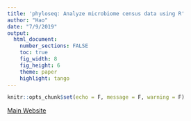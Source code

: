 ```yaml
---
title: 'phyloseq: Analyze microbiome census data using R'
author: "Hao"
date: "7/9/2019"
output:   
  html_document:
    number_sections: FALSE
    toc: true
    fig_width: 8
    fig_height: 6
    theme: paper
    highlight: tango
---
```


```r
knitr::opts_chunk$set(echo = F, message = F, warning = F)
```

[Main Website](https://joey711.github.io/phyloseq/)